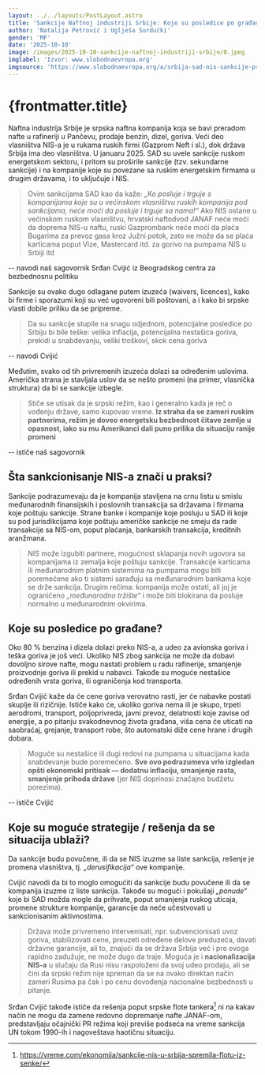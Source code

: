 ```yaml
---
layout: ../../layouts/PostLayout.astro
title: 'Sankcije Naftnoj industriji Srbije: Koje su posledice po građane Srbije?'
author: 'Natalija Petrović i Uglješa Surdučki'
gender: 'MF'
date: '2025-10-10'
image: /images/2025-10-10-sankcije-naftnoj-industriji-srbije/0.jpeg
imglabel: 'Izvor: www.slobodnaevropa.org'
imgsource: 'https://www.slobodnaevropa.org/a/srbija-sad-nis-sankcije-primena-posledice/33541914.html'
---
```



# {frontmatter.title}

Naftna industrija Srbije je srpska naftna kompanija koja se bavi preradom nafte u rafineriji u
Pančevu, prodaje benzin, dizel, goriva. Veći deo vlasništva NIS-a je u rukama ruskih firmi
(Gazprom Neft i sl.), dok država Srbija ima deo vlasništva. U januaru 2025. SAD su uvele
sankcije ruskom energetskom sektoru, i pritom su proširile sankcije (tzv. sekundarne sankcije) i
na kompanije koje su povezane sa ruskim energetskim firmama u drugim državama, i to
uključuje i NIS.

> Ovim sankcijama SAD kao da kaže: _„Ko posluje i trguje s kompanijama koje su u
> većinskom vlasništvu ruskih kompanija pod sankcijama, neće moći da posluje i trguje sa
> nama!“_ Ako NIS ostane u većinskom ruskom vlasništvu, hrvatski naftodvod JANAF neće moći
> da doprema NIS-u naftu, ruski Gazprombank neće moći da plaća Bugarima za prevoz gasa kroz
> Južni potok, zato ne može da se plaća karticama poput Vize, Mastercard itd. za gorivo na
> pumpama NIS u Srbiji itd

-- navodi naš sagovornik Srđan Cvijić iz Beogradskog centra za bezbednosnu politiku

Sankcije su ovako dugo odlagane putem izuzeća (waivers, licences), kako bi firme i sporazumi
koji su već ugovoreni bili poštovani, a i kako bi srpske vlasti dobile priliku da se pripreme.

> Da su sankcije stupile na snagu odjednom, potencijalne posledice po Srbiju bi bile teške: velika
> inflacija, potencijalna nestašica goriva, prekidi u snabdevanju, veliki troškovi, skok cena goriva

-- navodi Cvijić

Međutim, svako od tih privremenih izuzeća dolazi sa određenim uslovima. Američka strana je
stavljala uslov da se nešto promeni (na primer, vlasnička struktura) da bi se sankcije izbegle.

> Stiče se utisak da je srpski režim, kao i generalno kada je reč o vođenju države, samo kupovao
> vreme. **Iz straha da se zameri ruskim partnerima, režim je doveo energetsku bezbednost
> čitave zemlje u opasnost, iako su mu Amerikanci dali puno prilika da situaciju ranije
> promeni**

-- ističe naš sagovornik

## Šta sankcionisanje NIS-a znači u praksi?

Sankcije podrazumevaju da je kompanija stavljena na crnu listu u smislu međunarodnih
finansijskih i poslovnih transakcija sa državama i firmama koje poštuju sankcije. Strane banke i
kompanije koje posluju u SAD ili koje su pod jurisdikcijama koje poštuju američke sankcije ne
smeju da rade transakcije sa NIS-om, poput plaćanja, bankarskih transakcija, kreditnih
aranžmana.

> NIS može izgubiti partnere, mogućnost sklapanja novih ugovora sa kompanijama iz zemalja
> koje poštuju sankcije. Transakcije karticama ili međunarodnim platnim sistemima na pumpama
> mogu biti poremećene ako ti sistemi sarađuju sa međunarodnim bankama koje se drže sankcija.
> Drugim rečima: kompanija može ostati, ali joj je ograničeno _„međunarodno tržište“_ i može
> biti blokirana da posluje normalno u međunarodnim okvirima.

## Koje su posledice po građane?

Oko 80 % benzina i dizela dolazi preko NIS-a, a udeo za avionska goriva i teška goriva je još
veći. Ukoliko NIS zbog sankcija ne može da dobavi dovoljno sirove nafte, mogu nastati problem
u radu rafinerije, smanjenje proizvodnje goriva ili prekid u nabavci. Takođe su moguće nestašice
određenih vrsta goriva, ili ograničenja kod transporta.

Srđan Cvijić kaže da će cene goriva verovatno rasti, jer će nabavke postati skuplje ili rizičnije.
Ističe kako će, ukoliko goriva nema ili je skupo, trpeti aerodromi, transport, poljoprivreda, javni
prevoz, delatnosti koje zavise od energije, a po pitanju svakodnevnog života građana, viša cena
će uticati na saobraćaj, grejanje, transport robe, što automatski diže cene hrane i drugih dobara.

> Moguće su nestašice ili dugi redovi na pumpama u situacijama kada snabdevanje bude
> poremećeno. **Sve ovo podrazumeva vrlo izgledan opšti ekonomski pritisak — dodatnu
> inflaciju, smanjenje rasta, smanjenje prihoda države** (jer NIS doprinosi značajno budžetu
> porezima).

-- ističe Cvijić

## Koje su moguće strategije / rešenja da se situacija ublaži?

Da sankcije budu povučene, ili da se NIS izuzme sa liste sankcija, rešenje je promena vlasništva,
tj. _„derusifikacija“_ ove kompanije.

Cvijić navodi da bi to moglo omogućiti da sankcije budu povučene ili da se kompanija izuzme iz
liste sankcija. Takođe su mogući i pokušaji _„ponude“_ koje bi SAD možda mogle da prihvate,
poput smanjenja ruskog uticaja, promene strukture kompanije, garancije da neće učestvovati u
sankcionisanim aktivnostima.

> Država može privremeno intervenisati, npr. subvencionisati uvoz goriva, stabilizovati cene,
> preuzeti određene delove preduzeća, davati državne garancije, ali to, znajući da se država Srbija
> već i pre ovoga rapidno zadužuje, ne može dugo da traje. Moguća je i **nacionalizacija NIS-a** u
> slučaju da Rusi nisu raspoloženi da svoj udeo prodaju, ali se čini da srpski režim nije spreman da
> se na ovako direktan način zameri Rusima pa čak i po cenu dovođenja nacionalne bezbednosti u
> pitanje.

Srđan Cvijić takođe ističe da rešenja poput srpske flote tankera[^1] ni na kakav način ne mogu da
zamene redovno dopremanje nafte JANAF-om, predstavljaju očajnički PR režima koji previše
podseća na vreme sankcija UN tokom 1990-ih i nagoveštava haotičnu situaciju.

[^1]: https://vreme.com/ekonomija/sankcije-nis-u-srbija-spremila-flotu-iz-senke/
